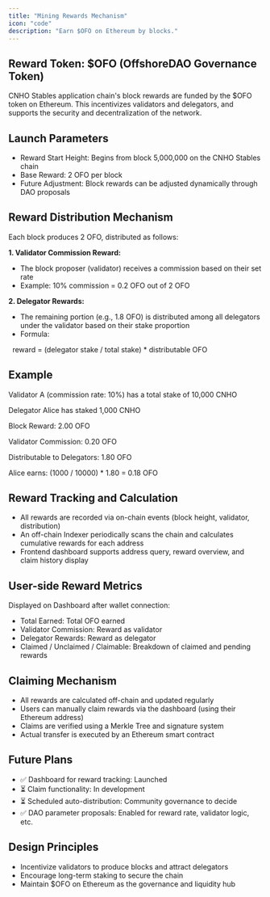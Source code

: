 ```yaml
---
title: "Mining Rewards Mechanism"
icon: "code"
description: "Earn $OFO on Ethereum by blocks."
---
```


## **Reward Token: \$OFO (OffshoreDAO Governance Token)**

CNHO Stables application chain's block rewards are funded by the \$OFO token on Ethereum. This incentivizes validators and delegators, and supports the security and decentralization of the network.

## **Launch Parameters**

- Reward Start Height: Begins from block 5,000,000 on the CNHO Stables chain
- Base Reward: 2 OFO per block
- Future Adjustment: Block rewards can be adjusted dynamically through DAO proposals

## **Reward Distribution Mechanism**

Each block produces 2 OFO, distributed as follows:

**1. Validator Commission Reward:**

- The block proposer (validator) receives a commission based on their set rate
- Example: 10% commission = 0.2 OFO out of 2 OFO

**2. Delegator Rewards:**

- The remaining portion (e.g., 1.8 OFO) is distributed among all delegators under the validator based on their stake proportion
- Formula:

  reward = (delegator stake / total stake) \* distributable OFO

## **Example**

Validator A (commission rate: 10%) has a total stake of 10,000 CNHO

Delegator Alice has staked 1,000 CNHO

Block Reward: 2.00 OFO

Validator Commission: 0.20 OFO

Distributable to Delegators: 1.80 OFO

Alice earns: (1000 / 10000) \* 1.80 = 0.18 OFO

## **Reward Tracking and Calculation**

- All rewards are recorded via on-chain events (block height, validator, distribution)
- An off-chain Indexer periodically scans the chain and calculates cumulative rewards for each address
- Frontend dashboard supports address query, reward overview, and claim history display

## **User-side Reward Metrics**

Displayed on Dashboard after wallet connection:

- Total Earned: Total OFO earned
- Validator Commission: Reward as validator
- Delegator Rewards: Reward as delegator
- Claimed / Unclaimed / Claimable: Breakdown of claimed and pending rewards

## **Claiming Mechanism**

- All rewards are calculated off-chain and updated regularly
- Users can manually claim rewards via the dashboard (using their Ethereum address)
- Claims are verified using a Merkle Tree and signature system
- Actual transfer is executed by an Ethereum smart contract

## **Future Plans**

- ✅ Dashboard for reward tracking: Launched
- ⏳ Claim functionality: In development
- ⏳ Scheduled auto-distribution: Community governance to decide
- ✅ DAO parameter proposals: Enabled for reward rate, validator logic, etc.

## **Design Principles**

- Incentivize validators to produce blocks and attract delegators
- Encourage long-term staking to secure the chain
- Maintain \$OFO on Ethereum as the governance and liquidity hub